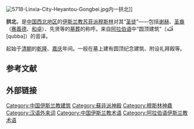 [[File:5718-Linxia-City-Heyantou-Gongbei.jpg|thumb]]内一拱北]]

'''拱北'''，是[[中国西北地区|中国西北地区]]的[[伊斯兰教|伊斯兰教]][[苏菲派|苏菲派]][[穆斯林|穆斯林]]对其“[[圣徒|圣徒]]”——包括[[谢赫_(称号)|谢赫]]、[[圣裔|圣裔]]（[[赛義德|赛義德]]、[[和卓|和卓]]）、先贤等的[[墓葬|墓葬]]的称呼。来自[[阿拉伯语|阿拉伯语]]中“圆顶建筑”（قُبّة  [qubba]）的音译。

起始于[[清朝|清朝]]的[[乾隆|乾隆]]、[[嘉庆|嘉庆]]年间。一般在墓上建有圆顶纪念建筑、附设礼拜殿等。

== 参考文献 ==
{{Reflist}}

== 外部链接 ==
{{Commonscat|Gongbei}}

[[Category:中国伊斯兰教建筑|Category:中国伊斯兰教建筑]]
[[Category:蘇非派神殿|Category:蘇非派神殿]]
[[Category:穆斯林神龕|Category:穆斯林神龕]]
[[Category:汉语外来词|Category:汉语外来词]]
[[Category:中国伊斯兰教术语|Category:中国伊斯兰教术语]]
[[Category:阿拉伯语伊斯兰教术语|Category:阿拉伯语伊斯兰教术语]]

{{religion-stub}}